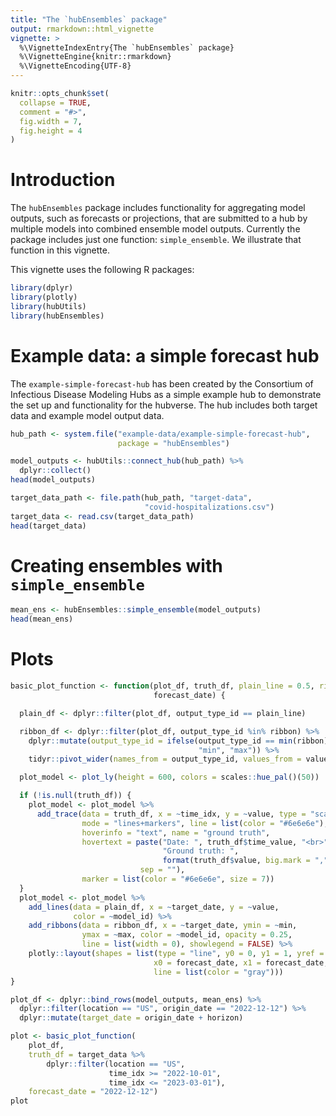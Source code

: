 ```yaml
---
title: "The `hubEnsembles` package"
output: rmarkdown::html_vignette
vignette: >
  %\VignetteIndexEntry{The `hubEnsembles` package}
  %\VignetteEngine{knitr::rmarkdown}
  %\VignetteEncoding{UTF-8}
---
```


```r
knitr::opts_chunk$set(
  collapse = TRUE,
  comment = "#>",
  fig.width = 7,
  fig.height = 4
)
```

# Introduction

The `hubEnsembles` package includes functionality for aggregating model outputs, such as forecasts or projections, that are submitted to a hub by multiple models into combined ensemble model outputs. Currently the package includes just one function: `simple_ensemble`. We illustrate that function in this vignette.

This vignette uses the following R packages:

```r
library(dplyr)
library(plotly)
library(hubUtils)
library(hubEnsembles)
```

# Example data: a simple forecast hub

The `example-simple-forecast-hub` has been created by the Consortium of Infectious Disease Modeling Hubs as a simple example hub to demonstrate the set up and functionality for the hubverse. The hub includes both target data and example model output data.

```r
hub_path <- system.file("example-data/example-simple-forecast-hub",
                        package = "hubEnsembles")

model_outputs <- hubUtils::connect_hub(hub_path) %>%
  dplyr::collect()
head(model_outputs)

target_data_path <- file.path(hub_path, "target-data",
                              "covid-hospitalizations.csv")
target_data <- read.csv(target_data_path)
head(target_data)
```

# Creating ensembles with `simple_ensemble`

```r
mean_ens <- hubEnsembles::simple_ensemble(model_outputs)
head(mean_ens)
```

# Plots

```r
basic_plot_function <- function(plot_df, truth_df, plain_line = 0.5, ribbon = c(0.975, 0.025),
                                forecast_date) {

  plain_df <- dplyr::filter(plot_df, output_type_id == plain_line)

  ribbon_df <- dplyr::filter(plot_df, output_type_id %in% ribbon) %>%
    dplyr::mutate(output_type_id = ifelse(output_type_id == min(ribbon),
                                          "min", "max")) %>% 
    tidyr::pivot_wider(names_from = output_type_id, values_from = value)

  plot_model <- plot_ly(height = 600, colors = scales::hue_pal()(50)) 

  if (!is.null(truth_df)) {
    plot_model <- plot_model %>% 
      add_trace(data = truth_df, x = ~time_idx, y = ~value, type = "scatter",
                mode = "lines+markers", line = list(color = "#6e6e6e"),
                hoverinfo = "text", name = "ground truth",
                hovertext = paste("Date: ", truth_df$time_value, "<br>", 
                                  "Ground truth: ", 
                                  format(truth_df$value, big.mark = ","), 
                             sep = ""), 
                marker = list(color = "#6e6e6e", size = 7))
  }
  plot_model <- plot_model %>% 
    add_lines(data = plain_df, x = ~target_date, y = ~value, 
              color = ~model_id) %>% 
    add_ribbons(data = ribbon_df, x = ~target_date, ymin = ~min, 
                ymax = ~max, color = ~model_id, opacity = 0.25, 
                line = list(width = 0), showlegend = FALSE) %>%
    plotly::layout(shapes = list(type = "line", y0 = 0, y1 = 1, yref = "paper",
                                x0 = forecast_date, x1 = forecast_date,
                                line = list(color = "gray")))
}
```

```r
plot_df <- dplyr::bind_rows(model_outputs, mean_ens) %>%
  dplyr::filter(location == "US", origin_date == "2022-12-12") %>%
  dplyr::mutate(target_date = origin_date + horizon)

plot <- basic_plot_function(
    plot_df,
    truth_df = target_data %>%
        dplyr::filter(location == "US",
                      time_idx >= "2022-10-01",
                      time_idx <= "2023-03-01"),
    forecast_date = "2022-12-12")
plot
```
